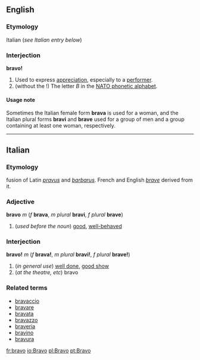 ==English==
===Etymology===
Italian (''see Italian entry below'')

===Interjection===
'''bravo!'''

#Used to express [[appreciation]], especially to a [[performer]].
#(without the !) The letter ''B'' in the [[NATO phonetic alphabet]].

====Usage note====
Sometimes the Italian female form '''brava''' is used for a woman, and the Italian plural forms '''bravi''' and '''brave''' used for a group of men and a group containing at least one woman, respectively.
----
==Italian==
===Etymology===
fusion of Latin ''[[pravus]]'' and ''[[barbarus]]''. French and English ''[[brave]]'' derived from it.
===Adjective===
'''bravo''' ''m'' (''f'' '''brava''', ''m plural'' '''bravi''', ''f plural'' '''brave''')

#(''used before the noun'') [[good]], [[well-behaved]]

===Interjection===
'''bravo!''' ''m'' (''f'' '''brava!''', ''m plural'' '''bravi!''', ''f plural'' '''brave!''')

#(''in general use'') [[well done]], [[good show]]
#(''at the theatre, etc'') bravo

===Related terms===
*[[bravaccio]]
*[[bravare]]
*[[bravata]]
*[[bravazzo]]
*[[braveria]]
*[[bravino]]
*[[bravura]]

[[fr:bravo]]
[[io:Bravo]]
[[pl:Bravo]]
[[pt:Bravo]]
